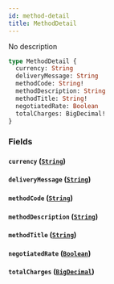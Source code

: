 ```yaml
---
id: method-detail
title: MethodDetail
---
```


No description

```graphql
type MethodDetail {
  currency: String
  deliveryMessage: String
  methodCode: String!
  methodDescription: String
  methodTitle: String!
  negotiatedRate: Boolean
  totalCharges: BigDecimal!
}
```

### Fields

#### `currency` ([`String`](/docs/schema/scalars/string))

#### `deliveryMessage` ([`String`](/docs/schema/scalars/string))

#### `methodCode` ([`String`](/docs/schema/scalars/string))

#### `methodDescription` ([`String`](/docs/schema/scalars/string))

#### `methodTitle` ([`String`](/docs/schema/scalars/string))

#### `negotiatedRate` ([`Boolean`](/docs/schema/scalars/boolean))

#### `totalCharges` ([`BigDecimal`](/docs/schema/scalars/big-decimal))
